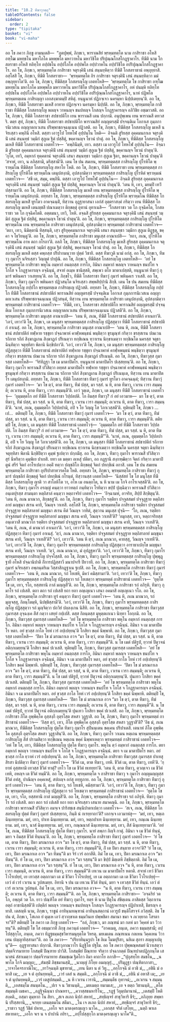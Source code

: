 ```yaml
---
title: "10.2 ทีฆาวุวตฺถุ"
tableOfContents: false
sidebar:
  order: 2
type: "tipitaka"
basket: "vi"
book: "vi-maha"
---
```



<DynamicBreadcrumb />

<Division number="458" book="vi-maha">

<Paragraph number="1960" book="vi-maha">
อถ โข ภควา ภิกฺขู อามนฺเตสิ—  “ภูตปุพฺพํ, ภิกฺขเว, พาราณสิยํ พฺรหฺมทตฺโต นาม กาสิราชา อโหสิ อฑฺโฒ มหทฺธโน มหาโภโค มหพฺพโล มหาวาหโน มหาวิชิโต ปริปุณฺณโกสโกฏฺฐาคาโร. ทีฆีติ นาม โกสลราชา อโหสิ ทลิทฺโท อปฺปธโน อปฺปโภโค อปฺปพโล อปฺปวาหโน อปฺปวิชิโต อปริปุณฺณโกสโกฏฺฐาคาโร. อถ โข, ภิกฺขเว, พฺรหฺมทตฺโต กาสิราชา จตุรงฺคินิํ เสนํ สนฺนยฺหิตฺวา ทีฆีติํ โกสลราชานํ อพฺภุยฺยาสิ. อสฺโสสิ โข, ภิกฺขเว, ทีฆีติ โกสลราชา—  ‘พฺรหฺมทตฺโต กิร กาสิราชา จตุรงฺคินิํ เสนํ สนฺนยฺหิตฺวา มมํ อพฺภุยฺยาโต’ติ. อถ โข, ภิกฺขเว, ทีฆีติสฺส โกสลรญฺโญ เอตทโหสิ—  ‘พฺรหฺมทตฺโต โข กาสิราชา อฑฺโฒ มหทฺธโน มหาโภโค มหพฺพโล มหาวาหโน มหาวิชิโต ปริปุณฺณโกสโกฏฺฐาคาโร, อหํ ปนมฺหิ ทลิทฺโท อปฺปธโน อปฺปโภโค อปฺปพโล อปฺปวาหโน อปฺปวิชิโต อปริปุณฺณโกสโกฏฺฐาคาโร, นาหํ ปฏิพโล พฺรหฺมทตฺเตน กาสิรญฺญา เอกสงฺฆาตมฺปิ สหิตุํ. ยนฺนูนาหํ ปฏิกจฺเจว นครมฺหา นิปฺปเตยฺยนฺ’ติ.
</Paragraph>

<Paragraph number="1961" book="vi-maha">
อถ โข, ภิกฺขเว, ทีฆีติ โกสลราชา มเหสิํ อาทาย ปฏิกจฺเจว นครมฺหา นิปฺปติ. อถ โข, ภิกฺขเว, พฺรหฺมทตฺโต กาสิราชา ทีฆีติสฺส โกสลรญฺโญ พลญฺจ วาหนญฺจ ชนปทญฺจ โกสญฺจ โกฏฺฐาคารญฺจ อภิวิชิย อชฺฌาวสติ. อถ โข, ภิกฺขเว, ทีฆีติ โกสลราชา สปชาปติโก เยน พาราณสี เตน ปกฺกามิ. อนุปุพฺเพน เยน พาราณสี ตทวสริ. ตตฺร สุทํ, ภิกฺขเว, ทีฆีติ โกสลราชา สปชาปติโก พาราณสิยํ อญฺญตรสฺมิํ ปจฺจนฺติเม โอกาเส กุมฺภการนิเวสเน อญฺญาตกเวเสน ปริพฺพาชกจฺฉนฺเนน ปฏิวสติ. อถ โข, ภิกฺขเว, ทีฆีติสฺส โกสลรญฺโญ มเหสี นจิรเสฺสว คพฺภินี อโหสิ. ตสฺสา เอวรูโป โทหโฬ อุปฺปนฺโน โหติ—  อิจฺฉติ สูริยสฺส อุคฺคมนกาเล จตุรงฺคินิํ เสนํ สนฺนทฺธํ วมฺมิกํ สุภูเม ฐิตํ ปสฺสิตุํ, ขคฺคานญฺจ โธวนํ ปาตุํ. อถ โข, ภิกฺขเว, ทีฆีติสฺส โกสลรญฺโญ มเหสี ทีฆีติํ โกสลราชานํ เอตทโวจ—  ‘คพฺภินีมฺหิ, เทว. ตสฺสา เม เอวรูโป โทหโฬ อุปฺปนฺโน—  อิจฺฉามิ สูริยสฺส อุคฺคมนกาเล จตุรงฺคินิํ เสนํ สนฺนทฺธํ วมฺมิกํ สุภูเม ฐิตํ ปสฺสิตุํ, ขคฺคานญฺจ โธวนํ ปาตุนฺ’ติ. ‘กุโต, เทวิ, อมฺหากํ ทุคฺคตานํ จตุรงฺคินี เสนา สนฺนทฺธา วมฺมิกา สุภูเม ฐิตา, ขคฺคานญฺจ โธวนํ ปาตุนฺ’ติ ‘สจาหํ, เทว, น ลภิสฺสามิ, มริสฺสามี’ติ.
</Paragraph>

</Division>
<Division number="459" book="vi-maha">

<Paragraph number="1962" book="vi-maha">
เตน โข ปน สมเยน, พฺรหฺมทตฺตสฺส กาสิรญฺโญ ปุโรหิโต พฺราหฺมโณ ทีฆีติสฺส โกสลรญฺโญ สหาโย โหติ. อถ โข, ภิกฺขเว, ทีฆีติ โกสลราชา เยน พฺรหฺมทตฺตสฺส กาสิรญฺโญ ปุโรหิโต พฺราหฺมโณ เตนุปสงฺกมิ, อุปสงฺกมิตฺวา พฺรหฺมทตฺตสฺส กาสิรญฺโญ ปุโรหิตํ พฺราหฺมณํ เอตทโวจ—  ‘สขี เต, สมฺม, คพฺภินี. ตสฺสา เอวรูโป โทหโฬ อุปฺปนฺโน—  อิจฺฉติ สูริยสฺส อุคฺคมนกาเล จตุรงฺคินิํ เสนํ สนฺนทฺธํ วมฺมิกํ สุภูเม ฐิตํ ปสฺสิตุํ, ขคฺคานญฺจ โธวนํ ปาตุนฺ’ติ. ‘เตน หิ, เทว, มยมฺปิ เทวิํ ปสฺสามา’ติ. อถ โข, ภิกฺขเว, ทีฆีติสฺส โกสลรญฺโญ มเหสี เยน พฺรหฺมทตฺตสฺส กาสิรญฺโญ ปุโรหิโต พฺราหฺมโณ เตนุปสงฺกมิ. อทฺทสา โข, ภิกฺขเว, พฺรหฺมทตฺตสฺส กาสิรญฺโญ ปุโรหิโต พฺราหฺมโณ ทีฆีติสฺส โกสลรญฺโญ มเหสิํ ทูรโตว อาคจฺฉนฺติํ, ทิสฺวาน อุฏฺฐายาสนา เอกํสํ อุตฺตราสงฺคํ กริตฺวา เยน ทีฆีติสฺส โกสลรญฺโญ มเหสี เตนญฺชลิํ ปณาเมตฺวา ติกฺขตฺตุํ อุทานํ อุทาเนสิ—  ‘โกสลราชา วต โภ กุจฺฉิคโต, โกสลราชา วต โภ กุจฺฉิคโตติ. อตฺตมนา, เทวิ, โหหิ. ลจฺฉสิ สูริยสฺส อุคฺคมนกาเล จตุรงฺคินิํ เสนํ สนฺนทฺธํ วมฺมิกํ สุภูเม ฐิตํ ปสฺสิตุํ, ขคฺคานญฺจ โธวนํ ปาตุนฺ’ติ.
</Paragraph>

<Paragraph number="1963" book="vi-maha">
อถ โข, ภิกฺขเว, พฺรหฺมทตฺตสฺส กาสิรญฺโญ ปุโรหิโต พฺราหฺมโณ เยน พฺรหฺมทตฺโต กาสิราชา เตนุปสงฺกมิ, อุปสงฺกมิตฺวา พฺรหฺมทตฺตํ กาสิราชานํ เอตทโวจ—  ‘ตถา, เทว, นิมิตฺตานิ ทิสฺสนฺติ, เสฺว สูริยุคฺคมนกาเล จตุรงฺคินี เสนา สนฺนทฺธา วมฺมิกา สุภูเม ติฏฺฐตุ, ขคฺคา จ โธวิยนฺตู’ติ. อถ โข, ภิกฺขเว, พฺรหฺมทตฺโต กาสิราชา มนุเสฺส อาณาเปสิ—  ‘ยถา, ภเณ, ปุโรหิโต พฺราหฺมโณ อาห ตถา กโรถา’ติ. อลภิ โข, ภิกฺขเว, ทีฆีติสฺส โกสลรญฺโญ มเหสี สูริยสฺส อุคฺคมนกาเล จตุรงฺคินิํ เสนํ สนฺนทฺธํ วมฺมิกํ สุภูเม ฐิตํ ปสฺสิตุํ, ขคฺคานญฺจ โธวนํ ปาตุํ. อถ โข, ภิกฺขเว, ทีฆีติสฺส โกสลรญฺโญ มเหสี ตสฺส คพฺภสฺส ปริปากมนฺวาย ปุตฺตํ วิชายิ. ตสฺส ทีฆาวูติ นามํ อกํสุ. อถ โข, ภิกฺขเว, ทีฆาวุ กุมาโร นจิรเสฺสว วิญฺญุตํ ปาปุณิ. อถ โข, ภิกฺขเว, ทีฆีติสฺส โกสลรญฺโญ เอตทโหสิ—  ‘อยํ โข พฺรหฺมทตฺโต กาสิราชา พหุโน อมฺหากํ อนตฺถสฺส การโก, อิมินา อมฺหากํ พลญฺจ วาหนญฺจ ชนปโท จ โกโส จ โกฏฺฐาคารญฺจ อจฺฉินฺนํ, สจายํ อเมฺห ชานิสฺสติ, สพฺเพว ตโย ฆาตาเปสฺสติ, ยนฺนูนาหํ ทีฆาวุํ กุมารํ พหินคเร วาเสยฺยนฺ’ติ. อถ โข, ภิกฺขโว, ทีฆีติ โกสลราชา ทีฆาวุํ กุมารํ พหินคเร วาเสสิ. อถ โข, ภิกฺขเว, ทีฆาวุ กุมาโร พหินคเร ปฏิวสนฺโต นจิรเสฺสว สพฺพสิปฺปานิ สิกฺขิ.
</Paragraph>

</Division>
<Division number="460" book="vi-maha">

<Paragraph number="1964" book="vi-maha">
เตน โข ปน สมเยน ทีฆีติสฺส โกสลรญฺโญ กปฺปโก พฺรหฺมทตฺเต กาสิรญฺเญ ปฏิวสติ. อทฺทสา โข, ภิกฺขเว, ทีฆีติสฺส โกสลรญฺโญ กปฺปโก ทีฆีติํ โกสลราชานํ สปชาปติกํ พาราณสิยํ อญฺญตรสฺมิํ ปจฺจนฺติเม โอกาเส กุมฺภการนิเวสเน อญฺญาตกเวเสน ปริพฺพาชกจฺฉนฺเนน ปฏิวสนฺตํ, ทิสฺวาน เยน พฺรหฺมทตฺโต กาสิราชา เตนุปสงฺกมิ, อุปสงฺกมิตฺวา พฺรหฺมทตฺตํ กาสิราชานํ เอตทโวจ—  ‘ทีฆีติ, เทว, โกสลราชา สปชาปติโก พาราณสิยํ อญฺญตรสฺมิํ ปจฺจนฺติเม โอกาเส กุมฺภการนิเวสเน อญฺญาตกเวเสน ปริพฺพาชกจฺฉนฺเนน ปฏิวสตี’ติ. อถ โข, ภิกฺขเว, พฺรหฺมทตฺโต กาสิราชา มนุเสฺส อาณาเปสิ—  ‘เตน หิ, ภเณ, ทีฆีติํ โกสลราชานํ สปชาปติกํ อาเนถา’ติ. ‘เอวํ, เทวา’ติ โข, ภิกฺขเว, เต มนุสฺสา พฺรหฺมทตฺตสฺส กาสิรญฺโญ ปฏิสฺสุตฺวา ทีฆีติํ โกสลราชานํ สปชาปติกํ อาเนสุํ. อถ โข, ภิกฺขเว, พฺรหฺมทตฺโต กาสิราชา มนุเสฺส อาณาเปสิ—  ‘เตน หิ, ภเณ, ทีฆีติํ โกสลราชานํ สปชาปติกํ ทฬฺหาย รชฺชุยา ปจฺฉาพาหํ คาฬฺหพนฺธนํ พนฺธิตฺวา ขุรมุณฺฑํ กริตฺวา ขรสฺสเรน ปณเวน รถิกาย รถิกํ สิงฺฆาฏเกน สิงฺฆาฏกํ ปริเนตฺวา ทกฺขิเณน ทฺวาเรน นิกฺขาเมตฺวา ทกฺขิณโต นครสฺส จตุธา ฉินฺทิตฺวา จตุทฺทิสา พิลานิ นิกฺขิปถา’ติ. ‘เอวํ, เทวา’ติ โข, ภิกฺขเว, เต มนุสฺสา พฺรหฺมทตฺตสฺส กาสิรญฺโญ ปฏิสฺสุตฺวา ทีฆีติํ โกสลราชานํ สปชาปติกํ ทฬฺหาย รชฺชุยา ปจฺฉาพาหํ คาฬฺหพนฺธนํ พนฺธิตฺวา ขุรมุณฺฑํ กริตฺวา ขรสฺสเรน ปณเวน รถิกาย รถิกํ สิงฺฆาฏเกน สิงฺฆาฏกํ ปริเนนฺติ.
</Paragraph>

<Paragraph number="1965" book="vi-maha">
อถ โข, ภิกฺขเว, ทีฆาวุสฺส กุมารสฺส เอตทโหสิ—  ‘จิรํทิฏฺฐา โข เม มาตาปิตโร. ยนฺนูนาหํ มาตาปิตโร ปเสฺสยฺยนฺ’ติ. อถ โข, ภิกฺขเว, ทีฆาวุ กุมาโร พาราณสิํ ปวิสิตฺวา อทฺทส มาตาปิตโร ทฬฺหาย รชฺชุยา ปจฺฉาพาหํ คาฬฺหพนฺธนํ พนฺธิตฺวา ขุรมุณฺฑํ กริตฺวา ขรสฺสเรน ปณเวน รถิกาย รถิกํ สิงฺฆาฏเกน สิงฺฆาฏกํ ปริเนนฺเต, ทิสฺวาน เยน มาตาปิตโร เตนุปสงฺกมิ. อทฺทสา โข, ภิกฺขเว, ทีฆีติ โกสลราชา ทีฆาวุํ กุมารํ ทูรโตว อาคจฺฉนฺตํ; ทิสฺวาน ทีฆาวุํ กุมารํ เอตทโวจ—  ‘มา โข ตฺวํ, ตาต ทีฆาวุ, ทีฆํ ปสฺส, มา รสฺสํ. น หิ, ตาต ทีฆาวุ, เวเรน เวรา สมฺมนฺติ; อเวเรน หิ, ตาต ทีฆาวุ, เวรา สมฺมนฺตี’ติ. เอวํ วุตฺเต, ภิกฺขเว, เต มนุสฺสา ทีฆีติํ โกสลราชานํ เอตทโวจุํ—  ‘อุมฺมตฺตโก อยํ ทีฆีติ โกสลราชา วิปฺปลปติ. โก อิมสฺส ทีฆาวุ? กํ อยํ เอวมาห—  มา โข ตฺวํ, ตาต ทีฆาวุ, ทีฆํ ปสฺส, มา รสฺสํ. น หิ, ตาต ทีฆาวุ, เวเรน เวรา สมฺมนฺติ; อเวเรน หิ, ตาต ทีฆาวุ, เวรา สมฺมนฺตี’ติ. ‘นาหํ, ภเณ, อุมฺมตฺตโก วิปฺปลปามิ, อปิ จ โย วิญฺญู โส วิภาเวสฺสตี’ติ. ทุติยมฺปิ โข, ภิกฺขเว …เป…  ตติยมฺปิ โข, ภิกฺขเว, ทีฆีติ โกสลราชา ทีฆาวุํ กุมารํ เอตทโวจ—  ‘มา โข ตฺวํ, ตาต ทีฆาวุ, ทีฆํ ปสฺส, มา รสฺสํ. น หิ, ตาต ทีฆาวุ, เวเรน เวรา สมฺมนฺติ; อเวเรน หิ, ตาต ทีฆาวุ, เวรา สมฺมนฺตี’ติ. ตติยมฺปิ โข, ภิกฺขเว, เต มนุสฺสา ทีฆีติํ โกสลราชานํ เอตทโวจุํ—  ‘อุมฺมตฺตโก อยํ ทีฆีติ โกสลราชา วิปฺปลปติ. โก อิมสฺส ทีฆาวุ? กํ อยํ เอวมาห—  “มา โข ตฺวํ, ตาต ทีฆาวุ, ทีฆํ ปสฺส, มา รสฺสํ. น หิ, ตาต ทีฆาวุ, เวเรน เวรา สมฺมนฺติ; อเวเรน หิ, ตาต ทีฆาวุ, เวรา สมฺมนฺตี”’ติ. ‘นาหํ, ภเณ, อุมฺมตฺตโก วิปฺปลปามิ, อปิ จ โย วิญฺญู โส วิภาเวสฺสตี’ติ.
</Paragraph>

<Paragraph number="1966" book="vi-maha">
อถ โข, ภิกฺขเว, เต มนุสฺสา ทีฆีติํ โกสลราชานํ สปชาปติกํ รถิกาย รถิกํ สิงฺฆาฏเกน สิงฺฆาฏกํ ปริเนตฺวา ทกฺขิเณน ทฺวาเรน นิกฺขาเมตฺวา ทกฺขิณโต นครสฺส จตุธา ฉินฺทิตฺวา จตุทฺทิสา พิลานิ นิกฺขิปิตฺวา คุมฺพํ ฐเปตฺวา ปกฺกมิํสุ. อถ โข, ภิกฺขเว, ทีฆาวุ กุมาโร พาราณสิํ ปวิสิตฺวา สุรํ นีหริตฺวา คุมฺพิเย ปาเยสิ. ยทา เต มตฺตา อเหสุํ ปติตา, อถ กฏฺฐานิ สงฺกฑฺฒิตฺวา จิตกํ กริตฺวา มาตาปิตูนํ สรีรํ จิตกํ อาโรเปตฺวา อคฺคิํ ทตฺวา ปญฺชลิโก ติกฺขตฺตุํ จิตกํ ปทกฺขิณํ อกาสิ.
</Paragraph>

</Division>
<Division number="461" book="vi-maha">

<Paragraph number="1967" book="vi-maha">
เตน โข ปน สมเยน พฺรหฺมทตฺโต กาสิราชา อุปริปาสาทวรคโต โหติ. อทฺทสา โข, ภิกฺขเว, พฺรหฺมทตฺโต กาสิราชา ทีฆาวุํ กุมารํ ปญฺชลิกํ ติกฺขตฺตุํ จิตกํ ปทกฺขิณํ กโรนฺตํ, ทิสฺวานสฺส เอตทโหสิ—  ‘นิสฺสํสยํ โข โส มนุโสฺส ทีฆีติสฺส โกสลรญฺโญ ญาติ วา สาโลหิโต วา, อโห เม อนตฺถโต, น หิ นาม เม โกจิ อาโรเจสฺสตี’ติ. อถ โข, ภิกฺขเว, ทีฆาวุ กุมาโร อรญฺญํ คนฺตฺวา ยาวทตฺถํ กนฺทิตฺวา โรทิตฺวา ขปฺปํ ปุญฺฉิตฺวา พาราณสิํ ปวิสิตฺวา อนฺเตปุรสฺส สามนฺตา หตฺถิสาลํ คนฺตฺวา หตฺถาจริยํ เอตทโวจ—  ‘อิจฺฉามหํ, อาจริย, สิปฺปํ สิกฺขิตุนฺ’ติ. ‘เตน หิ, ภเณ มาณวก, สิกฺขสฺสู’ติ.
</Paragraph>

<Paragraph number="1968" book="vi-maha">
อถ โข, ภิกฺขเว, ทีฆาวุ กุมาโร รตฺติยา ปจฺจูสสมยํ ปจฺจุฏฺฐาย หตฺถิสาลายํ มญฺชุนา สเรน คายิ, วีณญฺจ วาเทสิ. อสฺโสสิ โข, ภิกฺขเว, พฺรหฺมทตฺโต กาสิราชา รตฺติยา ปจฺจูสสมยํ ปจฺจุฏฺฐาย หตฺถิสาลายํ มญฺชุนา สเรน คีตํ วีณญฺจ วาทิตํ, สุตฺวาน มนุเสฺส ปุจฺฉิ—  ‘โก, ภเณ, รตฺติยา ปจฺจูสสมยํ ปจฺจุฏฺฐาย หตฺถิสาลายํ มญฺชุนา สเรน คายิ, วีณญฺจ วาเทสี’ติ? ‘อมุกสฺส, เทว, หตฺถาจริยสฺส อนฺเตวาสี มาณวโก รตฺติยา ปจฺจูสสมยํ ปจฺจุฏฺฐาย หตฺถิสาลายํ มญฺชุนา สเรน คายิ, วีณญฺจ วาเทสี’ติ. ‘เตน หิ, ภเณ, ตํ มาณวกํ อาเนถา’ติ. ‘เอวํ, เทวา’ติ โข, ภิกฺขเว, เต มนุสฺสา พฺรหฺมทตฺตสฺส กาสิรญฺโญ ปฏิสฺสุตฺวา ทีฆาวุํ กุมารํ อาเนสุํ. ‘ตฺวํ, ภเณ มาณวก, รตฺติยา ปจฺจูสสมยํ ปจฺจุฏฺฐาย หตฺถิสาลายํ มญฺชุนา สเรน คายิ, วีณญฺจ วาเทสี’ติ? ‘เอวํ, เทวา’ติ. ‘เตน หิ ตฺวํ, ภเณ มาณวก, คายสฺสุ, วีณญฺจ วาเทหี’ติ. ‘เอวํ, เทวา’ติ โข, ภิกฺขเว, ทีฆาวุ กุมาโร พฺรหฺมทตฺตสฺส กาสิรญฺโญ ปฏิสฺสุตฺวา อาราธาเปกฺโข มญฺชุนา สเรน คายิ, วีณญฺจ วาเทสิ. ‘ตฺวํ, ภเณ มาณวก, มํ อุปฏฺฐหา’ติ. ‘เอวํ, เทวา’ติ โข, ภิกฺขเว, ทีฆาวุ กุมาโร พฺรหฺมทตฺตสฺส กาสิรญฺโญ ปจฺจโสฺสสิ. อถ โข, ภิกฺขเว, ทีฆาวุ กุมาโร พฺรหฺมทตฺตสฺส กาสิรญฺโญ ปุพฺพุฏฺฐายี อโหสิ ปจฺฉานิปาตี กิํการปฏิสฺสาวี มนาปจารี ปิยวาที. อถ โข, ภิกฺขเว, พฺรหฺมทตฺโต กาสิราชา ทีฆาวุํ กุมารํ นจิรเสฺสว อพฺภนฺตริเม วิสฺสาสิกฏฺฐาเน ฐเปสิ.
</Paragraph>

</Division>
<Division number="462" book="vi-maha">

<Paragraph number="1969" book="vi-maha">
อถ โข, ภิกฺขเว, พฺรหฺมทตฺโต กาสิราชา ทีฆาวุํ กุมารํ เอตทโวจ—  ‘เตน หิ, ภเณ มาณวก, รถํ โยเชหิ, มิควํ คมิสฺสามา’ติ. ‘เอวํ, เทวา’ติ โข, ภิกฺขเว, ทีฆาวุ กุมาโร พฺรหฺมทตฺตสฺส กาสิรญฺโญ ปฏิสฺสุตฺวา รถํ โยเชตฺวา พฺรหฺมทตฺตํ กาสิราชานํ เอตทโวจ—  ‘ยุตฺโต โข เต, เทว, รโถ, ยสฺสทานิ กาลํ มญฺญสี’ติ. อถ โข, ภิกฺขเว, พฺรหฺมทตฺโต กาสิราชา รถํ อภิรุหิ. ทีฆาวุ กุมาโร รถํ เปเสสิ. ตถา ตถา รถํ เปเสสิ ยถา ยถา อญฺเญเนว เสนา อคมาสิ อญฺเญเนว รโถ.
</Paragraph>

<Paragraph number="1970" book="vi-maha">
อถ โข, ภิกฺขเว, พฺรหฺมทตฺโต กาสิราชา ทูรํ คนฺตฺวา ทีฆาวุํ กุมารํ เอตทโวจ—  ‘เตน หิ, ภเณ มาณวก, รถํ มุญฺจสฺสุ, กิลนฺโตมฺหิ, นิปชฺชิสฺสามี’ติ. ‘เอวํ, เทวา’ติ โข, ภิกฺขเว, ทีฆาวุ กุมาโร พฺรหฺมทตฺตสฺส กาสิรญฺโญ ปฏิสฺสุตฺวา รถํ มุญฺจิตฺวา ปถวิยํ ปลฺลงฺเกน นิสีทิ. อถ โข, ภิกฺขเว, พฺรหฺมทตฺโต กาสิราชา ทีฆาวุสฺส กุมารสฺส อุจฺฉงฺเค สีสํ กตฺวา เสยฺยํ กปฺเปสิ. ตสฺส กิลนฺตสฺส มุหุตฺตเกเนว นิทฺทา โอกฺกมิ. อถ โข, ภิกฺขเว, ทีฆาวุสฺส กุมารสฺส เอตทโหสิ—  ‘อยํ โข พฺรหฺมทตฺโต กาสิราชา พหุโน อมฺหากํ อนตฺถสฺส การโก. อิมินา อมฺหากํ พลญฺจ วาหนญฺจ ชนปโท จ โกโส จ โกฏฺฐาคารญฺจ อจฺฉินฺนํ. อิมินา จ เม มาตาปิตโร หตา. อยํ ขฺวสฺส กาโล โยหํ เวรํ อปฺเปยฺยนฺ’ติ โกสิยา ขคฺคํ นิพฺพาหิ.
</Paragraph>

<Paragraph number="1971" book="vi-maha">
อถ โข, ภิกฺขเว, ทีฆาวุสฺส กุมารสฺส เอตทโหสิ—  ‘ปิตา โข มํ มรณกาเล อวจ “มา โข ตฺวํ, ตาต ทีฆาวุ, ทีฆํ ปสฺส, มา รสฺสํ. น หิ, ตาต ทีฆาวุ, เวเรน เวรา สมฺมนฺติ; อเวเรน หิ, ตาต ทีฆาวุ, เวรา สมฺมนฺตี”ติ. น โข เมตํ ปติรูปํ, ยฺวาหํ ปิตุวจนํ อติกฺกเมยฺยนฺ’ติ โกสิยา ขคฺคํ ปเวเสสิ.
</Paragraph>

<Paragraph number="1972" book="vi-maha">
ทุติยมฺปิ โข, ภิกฺขเว, ทีฆาวุสฺส กุมารสฺส เอตทโหสิ—  ‘อยํ โข พฺรหฺมทตฺโต กาสิราชา พหุโน อมฺหากํ อนตฺถสฺส การโก, อิมินา อมฺหากํ พลญฺจ วาหนญฺจ ชนปโท จ โกโส จ โกฏฺฐาคารญฺจ อจฺฉินฺนํ, อิมินา จ เม มาตาปิตโร หตา, อยํ ขฺวสฺส กาโล โยหํ เวรํ อปฺเปยฺยนฺ’ติ โกสิยา ขคฺคํ นิพฺพาหิ. ทุติยมฺปิ โข, ภิกฺขเว, ทีฆาวุสฺส กุมารสฺส เอตทโหสิ—  ‘ปิตา โข มํ มรณกาเล อวจ “มา โข ตฺวํ, ตาต ทีฆาวุ, ทีฆํ ปสฺส, มา รสฺสํ, น หิ, ตาต ทีฆาวุ, เวเรน เวรา สมฺมนฺติ; อเวเรน หิ, ตาต ทีฆาวุ, เวรา สมฺมนฺตี”ติ. น โข เมตํ ปติรูปํ, ยฺวาหํ ปิตุวจนํ อติกฺกเมยฺยนฺ’ติ. ปุนเทว โกสิยา ขคฺคํ ปเวเสสิ.
</Paragraph>

<Paragraph number="1973" book="vi-maha">
ตติยมฺปิ โข, ภิกฺขเว, ทีฆาวุสฺส กุมารสฺส เอตทโหสิ—  ‘อยํ โข พฺรหฺมทตฺโต กาสิราชา พหุโน อมฺหากํ อนตฺถสฺส การโก. อิมินา อมฺหากํ พลญฺจ วาหนญฺจ ชนปโท จ โกโส จ โกฏฺฐาคารญฺจ อจฺฉินฺนํ. อิมินา จ เม มาตาปิตโร หตา. อยํ ขฺวสฺส กาโล โยหํ เวรํ อปฺเปยฺยนฺ’ติ โกสิยา ขคฺคํ นิพฺพาหิ. ตติยมฺปิ โข, ภิกฺขเว, ทีฆาวุสฺส กุมารสฺส เอตทโหสิ—  ‘ปิตา โข มํ มรณกาเล อวจ “มา โข ตฺวํ, ตาต ทีฆาวุ, ทีฆํ ปสฺส, มา รสฺสํ. น หิ, ตาต ทีฆาวุ, เวเรน เวรา สมฺมนฺติ; อเวเรน หิ, ตาต ทีฆาวุ, เวรา สมฺมนฺตี”ติ. น โข เมตํ ปติรูปํ, ยฺวาหํ ปิตุวจนํ อติกฺกเมยฺยนฺ’ติ ปุนเทว โกสิยา ขคฺคํ ปเวเสสิ.
</Paragraph>

<Paragraph number="1974" book="vi-maha">
อถ โข, ภิกฺขเว, พฺรหฺมทตฺโต กาสิราชา ภีโต อุพฺพิคฺโค อุสฺสงฺกี อุตฺรโสฺต สหสา วุฏฺฐาสิ. อถ โข, ภิกฺขเว, ทีฆาวุ กุมาโร พฺรหฺมทตฺตํ กาสิราชานํ เอตทโวจ—  ‘กิสฺส ตฺวํ, เทว, ภีโต อุพฺพิคฺโค อุสฺสงฺกี อุตฺรโสฺต สหสา วุฏฺฐาสี’ติ? ‘อิธ มํ, ภเณ มาณวก, ทีฆีติสฺส โกสลรญฺโญ ปุตฺโต ทีฆาวุ กุมาโร สุปินนฺเตน ขคฺเคน ปริปาเตสิ. เตนาหํ ภีโต อุพฺพิคฺโค อุสฺสงฺกี อุตฺรโสฺต สหสา วุฏฺฐาสินฺ’ติ. อถ โข, ภิกฺขเว, ทีฆาวุ กุมาโร วาเมน หตฺเถน พฺรหฺมทตฺตสฺส กาสิรญฺโญ สีสํ ปรามสิตฺวา ทกฺขิเณน หตฺเถน ขคฺคํ นิพฺพาเหตฺวา พฺรหฺมทตฺตํ กาสิราชานํ เอตทโวจ—  ‘อหํ โข โส, เทว, ทีฆีติสฺส โกสลรญฺโญ ปุตฺโต ทีฆาวุ กุมาโร. พหุโน ตฺวํ อมฺหากํ อนตฺถสฺส การโก. ตยา อมฺหากํ พลญฺจ วาหนญฺจ ชนปโท จ โกโส จ โกฏฺฐาคารญฺจ อจฺฉินฺนํ. ตยา จ เม มาตาปิตโร หตา. อยํ ขฺวสฺส กาโล ยฺวาหํ เวรํ อปฺเปยฺยนฺ’ติ. อถ โข, ภิกฺขเว, พฺรหฺมทตฺโต กาสิราชา ทีฆาวุสฺส กุมารสฺส ปาเทสุ สิรสา นิปติตฺวา ทีฆาวุํ กุมารํ เอตทโวจ—  ‘ชีวิตํ เม, ตาต ทีฆาวุ, เทหิ. ชีวิตํ เม, ตาต ทีฆาวุ, เทหี’ติ. ‘กฺยาหํ อุสฺสหามิ เทวสฺส ชีวิตํ ทาตุํ? เทโว โข เม ชีวิตํ ทเทยฺยา’ติ. ‘เตน หิ, ตาต ทีฆาวุ, ตฺวญฺเจว เม ชีวิตํ เทหิ, อหญฺจ เต ชีวิตํ ทมฺมี’ติ. อถ โข, ภิกฺขเว, พฺรหฺมทตฺโต จ กาสิราชา ทีฆาวุ จ กุมาโร อญฺญมญฺญสฺส ชีวิตํ อทํสุ, ปาณิญฺจ อคฺคเหสุํ, สปถญฺจ อกํสุ อทฺทูภาย.
</Paragraph>

<Paragraph number="1975" book="vi-maha">
อถ โข, ภิกฺขเว, พฺรหฺมทตฺโต กาสิราชา ทีฆาวุํ กุมารํ เอตทโวจ—  ‘เตน หิ, ตาต ทีฆาวุ, รถํ โยเชหิ, คมิสฺสามา’ติ. ‘เอวํ, เทวา’ติ โข, ภิกฺขเว, ทีฆาวุ กุมาโร พฺรหฺมทตฺตสฺส กาสิรญฺโญ ปฏิสฺสุตฺวา รถํ โยเชตฺวา พฺรหฺมทตฺตํ กาสิราชานํ เอตทโวจ—  ‘ยุตฺโต โข เต, เทว, รโถ, ยสฺสทานิ กาลํ มญฺญสี’ติ. อถ โข, ภิกฺขเว, พฺรหฺมทตฺโต กาสิราชา รถํ อภิรุหิ. ทีฆาวุ กุมาโร รถํ เปเสสิ. ตถา ตถา รถํ เปเสสิ ยถา ยถา นจิรเสฺสว เสนาย สมาคญฺฉิ. อถ โข, ภิกฺขเว, พฺรหฺมทตฺโต กาสิราชา พาราณสิํ ปวิสิตฺวา อมจฺเจ ปาริสชฺเช สนฺนิปาตาเปตฺวา เอตทโวจ—  ‘สเจ, ภเณ, ทีฆีติสฺส โกสลรญฺโญ ปุตฺตํ ทีฆาวุํ กุมารํ ปเสฺสยฺยาถ, กินฺติ นํ กเรยฺยาถา’ติ? เอกจฺเจ เอวมาหํสุ—  ‘มยํ, เทว, หตฺเถ ฉินฺเทยฺยาม. มยํ, เทว, ปาเท ฉินฺเทยฺยาม. มยํ, เทว, หตฺถปาเท ฉินฺเทยฺยาม. มยํ, เทว, กณฺเณ ฉินฺเทยฺยาม. มยํ, เทว, นาสํ ฉินฺเทยฺยาม. มยํ, เทว, กณฺณนาสํ ฉินฺเทยฺยาม. มยํ, เทว, สีสํ ฉินฺเทยฺยามา’ติ. ‘อยํ โข, ภเณ, ทีฆีติสฺส โกสลรญฺโญ ปุตฺโต ทีฆาวุ กุมาโร. นายํ ลพฺภา กิญฺจิ กาตุํ. อิมินา จ เม ชีวิตํ ทินฺนํ, มยา จ อิมสฺส ชีวิตํ ทินฺนนฺ’ติ.
</Paragraph>

</Division>
<Division number="463" book="vi-maha">

<Paragraph number="1976" book="vi-maha">
อถ โข, ภิกฺขเว, พฺรหฺมทตฺโต กาสิราชา ทีฆาวุํ กุมารํ เอตทโวจ—  ‘ยํ โข เต, ตาต ทีฆาวุ, ปิตา มรณกาเล อวจ “มา โข ตฺวํ, ตาต ทีฆาวุ, ทีฆํ ปสฺส, มา รสฺสํ. น หิ, ตาต ทีฆาวุ, เวเรน เวรา สมฺมนฺติ; อเวเรน หิ, ตาต ทีฆาวุ, เวรา สมฺมนฺตี”ติ, กิํ เต ปิตา สนฺธาย อวจา’ติ? ‘ยํ โข เม, เทว, ปิตา มรณกาเล อวจ “มา ทีฆนฺ”ติ มา จิรํ เวรํ อกาสีติ. อิมํ โข เม, เทว, ปิตา มรณกาเล อวจ “มา ทีฆนฺ”ติ. ยํ โข เม, เทว, ปิตา มรณกาเล อวจ “มา รสฺสนฺ”ติ มา ขิปฺปํ มิตฺเตหิ ภิชฺชิตฺถาติ. อิมํ โข เม, เทว, ปิตา มรณกาเล อวจ “มา รสฺสนฺ”ติ. ยํ โข เม, เทว, ปิตา มรณกาเล อวจ “น หิ, ตาต ทีฆาวุ, เวเรน เวรา สมฺมนฺติ, อเวเรน หิ, ตาต ทีฆาวุ, เวรา สมฺมนฺตี”ติ เทเวน เม มาตาปิตโร หตาติ. สจาหํ เทวํ ชีวิตา โวโรเปยฺยํ, เย เทวสฺส อตฺถกามา เต มํ ชีวิตา โวโรเปยฺยุํ, เย เม อตฺถกามา เต เต ชีวิตา โวโรเปยฺยุํ—  เอวํ ตํ เวรํ เวเรน น วูปสเมยฺย. อิทานิ จ ปน เม เทเวน ชีวิตํ ทินฺนํ, มยา จ เทวสฺส ชีวิตํ ทินฺนํ. เอวํ ตํ เวรํ อเวเรน วูปสนฺตํ. อิมํ โข เม, เทว, ปิตา มรณกาเล อวจ—  “น หิ, ตาต ทีฆาวุ, เวเรน เวรา สมฺมนฺติ; อเวเรน หิ, ตาต ทีฆาวุ, เวรา สมฺมนฺตี”’ติ. อถ โข, ภิกฺขเว, พฺรหฺมทตฺโต กาสิราชา—  ‘อจฺฉริยํ วต โภ, อพฺภุตํ วต โภ. ยาว ปณฺฑิโต อยํ ทีฆาวุ กุมาโร, ยตฺร หิ นาม ปิตุโน สํขิตฺเตน ภาสิตสฺส วิตฺถาเรน อตฺถํ อาชานิสฺสตี’ติ เปตฺติกํ พลญฺจ วาหนญฺจ ชนปทญฺจ โกสญฺจ โกฏฺฐาคารญฺจ ปฏิปาเทสิ, ธีตรญฺจ อทาสิ. เตสญฺหิ นาม, ภิกฺขเว, ราชูนํ อาทินฺนทณฺฑานํ อาทินฺนสตฺถานํ เอวรูปํ ขนฺติโสรจฺจํ ภวิสฺสติ. อิธ โข ปน ตํ, ภิกฺขเว, โสเภถ ยํ ตุมฺเห เอวํ สฺวากฺขาเต ธมฺมวินเย ปพฺพชิตา สมานา ขมา จ ภเวยฺยาถ โสรตา จา”ติ?
</Paragraph>

<Paragraph number="1977" book="vi-maha">
ตติยมฺปิ โข ภควา เต ภิกฺขู เอตทโวจ—  “อลํ, ภิกฺขเว, มา ภณฺฑนํ มา กลหํ มา วิคฺคหํ มา วิวาทนฺ”ติ. ตติยมฺปิ โข โส อธมฺมวาที ภิกฺขุ ภควนฺตํ เอตทโวจ—  “อาคเมตุ, ภนฺเต, ภควา ธมฺมสฺสามี; อปฺโปสฺสุกฺโก, ภนฺเต, ภควา ทิฏฺฐธมฺมสุขวิหารมนุยุตฺโต วิหรตุ. มยเมเตน ภณฺฑเนน กลเหน วิคฺคเหน วิวาเทน ปญฺญายิสฺสามา”ติ. อถ โข ภควา—  “ปริยาทินฺนรูปา โข อิเม โมฆปุริสา, นยิเม สุกรา สญฺญาเปตุนฺ”ติ—  อุฏฺฐายาสนา ปกฺกามิ.

</Paragraph>
</Division>

<Paragraph number="1978" type="center" book="vi-maha">
ทีฆาวุภาณวาโร นิฏฺฐิโต ปฐโม.


</Paragraph>

<Division number="464" book="vi-maha">

<Paragraph number="1979" book="vi-maha">
อถ โข ภควา ปุพฺพณฺหสมยํ นิวาเสตฺวา ปตฺตจีวรมาทาย โกสมฺพิํ ปิณฺฑาย ปาวิสิ. โกสมฺพิยํ ปิณฺฑาย จริตฺวา ปจฺฉาภตฺตํ ปิณฺฑปาตปฏิกฺกนฺโต เสนาสนํ สํสาเมตฺวา ปตฺตจีวรมาทาย สํฆมชฺเฌ ฐิตโกว อิมา คาถาโย อภาสิ—
</Paragraph>

<Paragraph number="1980" type="verses" book="vi-maha">
_“ปุถุสทฺโท สมชโน,_  
_น พาโล โกจิ มญฺญถ;_  
_สํฆสฺมิํ ภิชฺชมานสฺมิํ,_  
_นาญฺญํ ภิโยฺย อมญฺญรุํ._  

</Paragraph>

<Paragraph number="1981" type="verses" book="vi-maha">
_ปริมุฏฺฐา ปณฺฑิตาภาสา,_  
_วาจาโคจรภาณิโน;_  
_ยาวิจฺฉนฺติ มุขายามํ,_  
_เยน นีตา น ตํ วิทู._  

</Paragraph>

<Paragraph number="1982" type="verses" book="vi-maha">
_อกฺโกจฺฉิ มํ อวธิ มํ,_  
_อชินิ มํ อหาสิ เม;_  
_เย จ ตํ อุปนยฺหนฺติ,_  
_เวรํ เตสํ น สมฺมติ._  

</Paragraph>

<Paragraph number="1983" type="verses" book="vi-maha">
_อกฺโกจฺฉิ มํ อวธิ มํ,_  
_อชินิ มํ อหาสิ เม;_  
_เย จ ตํ นุปนยฺหนฺติ,_  
_เวรํ เตสูปสมฺมติ._  

</Paragraph>

<Paragraph number="1984" type="verses" book="vi-maha">
_น หิ เวเรน เวรานิ,_  
_สมฺมนฺตีธ กุทาจนํ;_  
_อเวเรน จ สมฺมนฺติ,_  
_เอสธมฺโม สนนฺตโน._  

</Paragraph>

<Paragraph number="1985" type="verses" book="vi-maha">
_ปเร จ น วิชานนฺติ,_  
_มยเมตฺถ ยมามเส;_  
_เย จ ตตฺถ วิชานนฺติ,_  
_ตโต สมฺมนฺติ เมธคา._  

</Paragraph>

<Paragraph number="1986" type="verses" book="vi-maha">
_อฏฺฐิจฺฉินฺนา ปาณหรา,_  
_ควาสฺสธนหาริโน;_  
_รฏฺฐํ วิลุมฺปมานานํ,_  
_เตสมฺปิ โหติ สงฺคติ._  


</Paragraph>
</Division>

<Paragraph number="1987" type="center" book="vi-maha">
กสฺมา ตุมฺหาก โน สิยา.


</Paragraph>

<Paragraph number="1988" type="verses" book="vi-maha">
_สเจ ลเภถ นิปกํ สหายํ,_  
_สทฺธิญฺจรํ สาธุวิหาริ ธีรํ;_  
_อภิภุยฺย สพฺพานิ ปริสฺสยานิ,_  
_จเรยฺย เตนตฺตมโน สตีมา._  

</Paragraph>

<Paragraph number="1989" type="verses" book="vi-maha">
_โน เจ ลเภถ นิปกํ สหายํ,_  
_สทฺธิญฺจรํ สาธุวิหาริ ธีรํ;_  
_ราชาว รฏฺฐํ วิชิตํ ปหาย,_  
_เอโก จเร มาตงฺครญฺเญว นาโค._  

</Paragraph>

<Paragraph number="1990" type="verses" book="vi-maha">
_เอกสฺส จริตํ เสโยฺย,_  
_นตฺถิ พาเล สหายตา;_  
_เอโก จเร น จ ปาปานิ กยิรา,_  
_อปฺโปสฺสุกฺโก มาตงฺครญฺเญว นาโค”ติ._
</Paragraph>